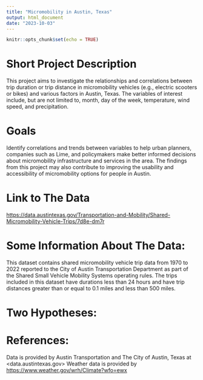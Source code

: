 ```yaml
---
title: "Micromobility in Austin, Texas"
output: html_document
date: "2023-10-03"
---
```


```r
knitr::opts_chunk$set(echo = TRUE)
```


# Short Project Description
This project aims to investigate the relationships and correlations between trip duration or trip distance in micromobility vehicles (e.g., electric scooters or bikes) and various factors in Austin, Texas. The variables of interest include, but are not limited to, month, day of the week, temperature, wind speed, and precipitation.

# Goals
Identify correlations and trends between variables to help urban planners, companies such as Lime, and policymakers make better informed decisions about micromobility infrastructure and services in the area. The findings from this project may also contribute to improving the usability and accessibility of micromobility options for people in Austin.

# Link to The Data
<https://data.austintexas.gov/Transportation-and-Mobility/Shared-Micromobility-Vehicle-Trips/7d8e-dm7r>

# Some Information About The Data: 
This dataset contains shared micromobility vehicle trip data from 1970 to 2022 reported to the City of Austin Transportation Department as part of the Shared Small Vehicle Mobility Systems operating rules. The trips included in this dataset have durations less than 24 hours and have trip distances greater than or equal to 0.1 miles and less than 500 miles.

# Two Hypotheses:

# References:
Data is provided by Austin Transportation and The City of Austin, Texas at <data.austintexas.gov>
Weather data is provided by <https://www.weather.gov/wrh/Climate?wfo=ewx>
